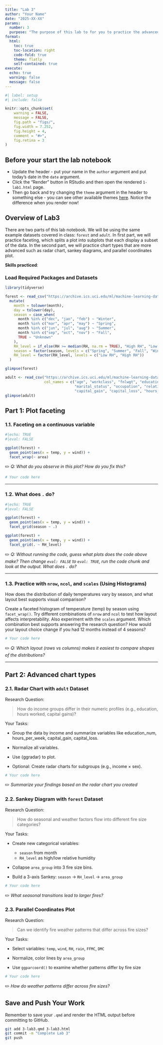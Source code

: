 ```yaml
---
title: "Lab 3"
author: "Your Name"
date: "2025-XX-XX"
params:
  number: 3
  purpose: "The purpose of this lab to for you to practice the advanced chart types we cover in class."
format: 
  html:
    toc: true
    toc-location: right
    code-fold: true
    theme: flatly
    self-contained: true
execute:
  echo: true
  warning: false
  message: false
---
```



```r
#| label: setup
#| include: false

knitr::opts_chunk$set(
    warning = FALSE,
    message = FALSE,
    fig.path = "figs/",
    fig.width = 7.252,
    fig.height = 4,
    comment = "#>",
    fig.retina = 3
)
```

## Before your start the lab notebook

- Update the header - put your name in the `author` argument and put today's date in the `date` argument.
- Click the "Render" button in RStudio and then open the rendered `1-lab1.html` page.
- Then go back and try changing the `theme` argument in the header to something else - you can see other available themes [here](https://quarto.org/docs/output-formats/html-themes.html). Notice the difference when you render now!

## Overview of Lab3

There are two parts of this lab notebook. We will be using the same example datasets covered in class: `forest` and `adult`. In first part, we will practice faceting, which splits a plot into subplots that each display a subset of the data. In the second part, we will practice chart types that are more advanced such as radar chart, sankey diagrams, and parallel coordinates plot.

**Skills practiced**:


### Load Required Packages and Datasets

```r

library(tidyverse)

forest <- read_csv("https://archive.ics.uci.edu/ml/machine-learning-databases/forest-fires/forestfires.csv") %>%
  mutate(
    month = tolower(month),
    day = tolower(day),
    season = case_when(
      month %in% c("dec", "jan", "feb") ~ "Winter",
      month %in% c("mar", "apr", "may") ~ "Spring",
      month %in% c("jun", "jul", "aug") ~ "Summer",
      month %in% c("sep", "oct", "nov") ~ "Fall",
      TRUE ~ "Unknown"
    ),
    RH_level = if_else(RH >= median(RH, na.rm = TRUE), "High RH", "Low RH"),
    season = factor(season, levels = c("Spring", "Summer", "Fall", "Winter")),
    RH_level = factor(RH_level, levels = c("Low RH", "High RH"))
  )

glimpse(forest)

adult <- read_csv("https://archive.ics.uci.edu/ml/machine-learning-databases/adult/adult.data",
                  col_names = c("age", "workclass", "fnlwgt", "education", "education_num",
                                "marital_status", "occupation", "relationship", "race", "sex",
                                "capital_gain", "capital_loss", "hours_per_week", "native_country", "income"))
glimpse(adult)
```

## Part 1: Plot faceting

### 1.1. Faceting on a continuous variable

```r
#|echo: TRUE
#|eval: FALSE

ggplot(forest) +
  geom_point(aes(x = temp, y = wind)) +
  facet_wrap(~ area)
```

✏️ *Q: What do you observe in this plot? How do you fix this?*

```r
# Your code here
```


------------------------------------------------------------------------

### 1.2. What does `.` do?

```r
#|echo: TRUE
#|eval: FALSE

ggplot(forest) +
  geom_point(aes(x = temp, y = wind)) +
  facet_grid(season ~ .)

ggplot(forest) +
  geom_point(aes(x = temp, y = wind)) +
  facet_grid(. ~ RH_level)
```

✏️ *Q: Without running the code, guess what plots does the code above make? Then change `eval: FALSE` to `eval: TRUE`, run the code chunk and look at the output. What does `.` do?*

------------------------------------------------------------------------

### 1.3. Practice with `nrow`, `ncol`, and `scales` (Using Histograms)

How does the distribution of daily temperatures vary by season, and what layout best supports visual comparison?

Create a faceted histogram of temperature (temp) by season using `facet_wrap()`. Try different combinations of `nrow` and `ncol` to test how layout affects interpretability. Also experiment with the `scales` argument. Which combination best supports answering the research question? How would your layout choice change if you had 12 months instead of 4 seasons?

```r
# Your code here
```

✏️ *Q: Which layout (rows vs columns) makes it easiest to compare shapes of the distributions?*

------------------------------------------------------------------------

## Part 2: Advanced chart types

### 2.1. Radar Chart with `adult` Dataset

Research Question:

>How do income groups differ in their numeric profiles (e.g., education, hours worked, capital gains)?

Your Tasks:

- Group the data by income and summarize variables like education_num, hours_per_week, capital_gain, capital_loss.

- Normalize all variables.

- Use {ggradar} to plot.

- Optional: Create radar charts for subgroups (e.g., income × sex).

```r
# Your code here
```

✏️ *Summarize your findings based on the radar chart you created*



### 2.2. Sankey Diagram with `forest` Dataset

Research Question:

>How do seasonal and weather factors flow into different fire size categories?

Your Tasks:

- Create new categorical variables:
  - `season` from month
  - `RH_level` as high/low relative humidity

- Collapse `area_group` into 3 fire size bins.

- Build a 3-axis Sankey: `season` → `RH_level` → `area_group`

```r
# Your code here
```

✏️ *What seasonal transitions lead to larger fires?*


### 2.3. Parallel Coordinates Plot

Research Question:

>Can we identify fire weather patterns that differ across fire sizes?

Your Tasks:

- Select variables: `temp`, `wind`, `RH`, `rain`, `FFMC`, `DMC`

- Normalize, color lines by `area_group`

- Use `ggparcoord()` to examine whether patterns differ by fire size


```r
# Your code here
```

✏️ *How do weather patterns differ across fire sizes?*


## Save and Push Your Work

Remember to save your `.qmd` and render the HTML output before committing to GitHub.

```bash
git add 3-lab3.qmd 3-lab3.html
git commit -m "Complete Lab 3"
git push
```

